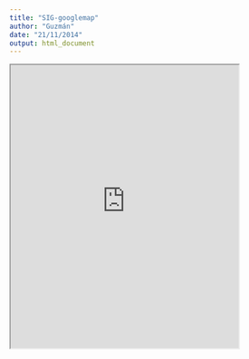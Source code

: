```yaml
---
title: "SIG-googlemap"
author: "Guzmán"
date: "21/11/2014"
output: html_document
---
```


<iframe src="https://mapsengine.google.com/map/embed?mid=zoQVpSV2YuDQ.kicC1ZYm3Mv0" width="80%" height="500"></iframe>
